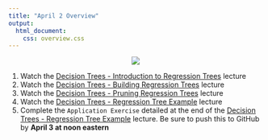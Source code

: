 ```yaml
---
title: "April 2 Overview"
output: 
  html_document:
    css: overview.css
---
```



<center>
![](https://media.tenor.com/images/56b34689af61e287a1b396d2d33155ec/tenor.gif)
</center>

1. Watch the [Decision Trees - Introduction to Regression Trees](https://sta-363-s20.lucymcgowan.com/slides/16-decision-trees-reg-lecture.html) lecture
2. Watch the [Decision Trees - Building Regression Trees](https://sta-363-s20.lucymcgowan.com/slides/16-decision-trees-reg-building-lecture.html) lecture
3. Watch the [Decision Trees - Pruning Regression Trees](https://sta-363-s20.lucymcgowan.com/slides/16-decision-trees-reg-pruning-lecture.html) lecture
4. Watch the [Decision Trees - Regression Tree Example](https://sta-363-s20.lucymcgowan.com/slides/16-decision-trees-reg-example-lecture.html) lecture
5. Complete the `Application Exercise` detailed at the end of the [Decision Trees - Regression Tree Example](https://sta-363-s20.lucymcgowan.com/slides/16-decision-trees-reg-example-lecture.html) lecture. Be sure to push this to GitHub by **April 3 at noon eastern**